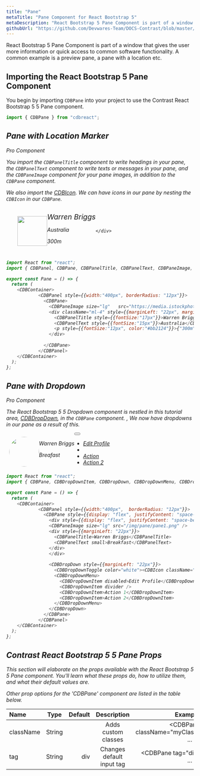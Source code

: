 ```yaml
---
title: "Pane"
metaTitle: "Pane Component for React Bootstrap 5"
metaDescription: "React Bootstrap 5 Pane Component is part of a window that gives the user more information or quick access to common software functionality."
githubUrl: "https://github.com/Devwares-Team/DOCS-Contrast/blob/master/content/contrast/react/components/pane.mdx"
---
```



React Bootstrap 5 Pane Component is part of a window that gives the user more information or quick access to common software functionality. A common example is a preview pane, a pane with a location etc.

## Importing the React Bootstrap 5 Pane Component

You begin by importing `CDBPane` into your project to use the Contrast React Bootstrap 5 5 Pane component.

```js
import { CDBPane } from "cdbreact";
```

<i/>


## Pane with Location Marker

<Link to="/product/contrast-pro"><span class="badge badge-lg badge-pro">Pro Component</span></Link>

 You import the `CDBPanelTitle` component to write headings in your pane, the `CDBPanelText` component to write texts or messages in your pane, and the `CDBPaneImage` component for your pane images, in addition to the `CDBPane` component.


We also import the [CDBIcon](https://www.devwares.com/docs/contrast/react/components/icon). We can have icons in our pane by nesting the `CDBIcon` in our `CDBPane`.

<div class="container">
  <div class="panel" style="width: 400px; border-radius: 15px">
    <div class="pane" style="padding: 14px; display: flex; align-items: center;
    box-sizing: border-box;">
      <img
        className="pane-img rounded-full mr-4" style=" overflow: hidden;
    position: relative;
    width: 5rem;
    height: 5rem;
    margin-left: 1rem"
        src="https://media.istockphoto.com/photos/beautiful-woman-wearing-brown-curly-hairstyle-picture-id495006065?s=170x170"
      />
      <div class="ml-3">
        <div class="font-weight-bold" style="font-size: 1.2rem">Warren Briggs</div>
        <p class="panel-text mb-0">Australia</p>
        <p class="ml-auto mb-0 text-danger">
        300m <i class="fas fa-map-marker-alt"></i>
      </p>
      </div>
      
    </div>
  </div>
</div>


```js
import React from "react";
import { CDBPanel, CDBPane, CDBPanelTitle, CDBPanelText, CDBPaneImage, CDBIcon, CDBContainer } from "cdbreact";

export const Pane = () => {
  return (
    <CDBContainer>
            <CDBPanel style={{width:"400px", borderRadius: "12px"}}>
              <CDBPane>
                <CDBPaneImage size="lg"   src="https://media.istockphoto.com/photos/beautiful-woman-wearing-brown-curly-hairstyle-picture-id495006065?s=170x170" />
                <div className="ml-4" style={{marginLeft: "22px", marginTop:"9px"}}>
                  <CDBPanelTitle style={{fontSize:"17px"}}>Warren Briggs</CDBPanelTitle>
                  <CDBPanelText style={{fontSize:"15px"}}>Australia</CDBPanelText>
                  <p style={{fontSize:"12px", color:"#bb2124"}}>{"300m"} <CDBIcon fas icon="map-marker-alt" /></p>  
                </div>
                  
              </CDBPane>
            </CDBPanel>
    </CDBContainer>
  );
};
```
<i/>

## Pane with Dropdown

<Link to="/product/contrast-pro"><span class="badge badge-lg badge-pro">Pro Component</span></Link>

The React Bootstrap 5 5 Dropdown component is nestled in this tutorial area, [CDBDropDown](https://www.devwares.com/docs/contrast/react/components/dropdown), in the `CDBPane` component. , We now have dropdowns in our pane as a result of this.

<div class="container">
  <div class="panel" style="width: 400px; height: 6rem; border-radius: 15px;">
    <div class="pane" style= " display: flex; align-items: center;
    box-sizing: border-box;">
      <img
        class="pane-img pane-md" style ="border-radius: 50%;
    overflow: hidden;
    position: relative;
    width: 5rem;
    height: 5rem;
    margin-left: 0.5rem;
    "
        src="https://media.istockphoto.com/photos/beautiful-woman-wearing-brown-curly-hairstyle-picture-id495006065?s=170x170"
      />
      <div class="ml-3">
        <div class="font-weight-bold">Warren Briggs</div>
        <p class="panel-text mb-0">Breafast</p>
      </div>
      <div class="dropdown ml-auto">
        <button
          class="btn btn-white btn-flat dropdown-toggle dropdown-toggle-false mr-0"
          type="button"
          id="dropdownMenuButton"
          data-toggle="dropdown"
          aria-expanded="false"
        >
          <i class="fa fa-ellipsis-h" aria-hidden="true"></i>
        </button>
        <ul class="dropdown-menu" aria-labelledby="dropdownMenuButton">
          <li>
            <a class="dropdown-item disabled" href="#">Edit Profile</a>
          </li>
          <li><a class="dropdown-divider" href="#"></a></li>
          <li><a class="dropdown-item" href="#">Action</a></li>
          <li><a class="dropdown-item" href="#">Action 2</a></li>
        </ul>
      </div>
    </div>
  </div>
</div>

```js
import React from "react";
import { CDBPane, CDBDropDownItem, CDBDropDown, CDBDropDownMenu, CDBDropDownToggle, CDBPanel, CDBPanelTitle, CDBPanelText, CDBPaneImage, CDBIcon, CDBContainer } from "cdbreact";

export const Pane = () => {
  return (
    <CDBContainer>
            <CDBPanel style={{width:"400px",  borderRadius: "12px"}}>
              <CDBPane style={{display: "flex", justifyContent: "space-between", alignItems: "center", flexDirection: "row"}}>
                <div style={{display: "flex", justifyContent: "space-between", alignItems: "center", flexDirection: "row"}}>
                <CDBPaneImage size="lg" src="/img/pane/pane1.png" />
                <div style={{marginLeft: "22px"}}>
                  <CDBPanelTitle>Warren Briggs</CDBPanelTitle>
                  <CDBPanelText small>Breakfast</CDBPanelText>
                </div>
                </div>
                
                <CDBDropDown style={{marginLeft: "22px"}}>
                  <CDBDropDownToggle color="white"><CDBIcon className="text-muted" fas icon="ellipsis-h"/></CDBDropDownToggle>
                  <CDBDropDownMenu>
                    <CDBDropDownItem disabled>Edit Profile</CDBDropDownItem>
                    <CDBDropDownItem divider />
                    <CDBDropDownItem>Action 1</CDBDropDownItem>
                    <CDBDropDownItem>Action 2</CDBDropDownItem>
                  </CDBDropDownMenu>
                </CDBDropDown>          
              </CDBPane>
            </CDBPanel>
    </CDBContainer>
  );
};
```


## Contrast React Bootstrap 5 5 Pane Props


This section will elaborate on the props available with the React Bootstrap 5 5 Pane component. You'll learn what these props do, how to utilize them, and what their default values are.

Other prop options for the 'CDBPane' component are listed in the table below.

| Name            | Type        | Default      |   Description| Example      |
| :------------- | :----------: | -----------: | :----------: | -----------: |
| className      | String       |             |Adds custom classes	      |     <CDBPane className="myClass" ... />  |
| tag            | String       | div          | Changes default input tag | <CDBPane tag="div" ... />  |
